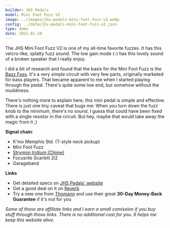 ```yaml
---
builder: JHS Pedals
model: Mini Foot Fuzz V2
image: ../images/jhs-pedals-mini-foot-fuzz-v2.webp
config: ../data/jhs-pedals-mini-foot-fuzz-v2.json
type: demo
date: 2021-01-10
---
```


The JHS Mini Foot Fuzz V2 is one of my all-time favorite fuzzes. It has this velcro-like, splatty fuzz sound. The low gain mode (-) has this lovely sound of a broken speaker that I really enjoy.

I did a bit of research and found that the basis for the Mini Foot Fuzz is the [Bazz Fuss](http://home-wrecker.com/bazz.html). It's a very simple circuit with very few parts, originally marketed for bass players. That became apparent to me when I started playing through the pedal. There's quite some low end, but somehow without the muddiness.

There's nothing more to explain here, this mini pedal is simple and effective. There is just one tiny caveat that bugs me: When you turn down the fuzz knob to the minimum, there's no sound. I guess that could have been fixed with a single resistor in the circuit. But hey, maybe that would take away the magic from it ;)

**Signal chain**:

- K'mo Memphis Std. (T-style neck pickup)
- Mini Foot Fuzz
- [Strymon Iridium (Chime)](/demos/strymon-iridium)
- Focusrite Scarlett 2i2
- Garageband

**Links**

- Get detailed specs on [JHS Pedals' website](https://www.jhspedals.info/mini-foot-fuzz-v2)
- Get a good deal on it on [Reverb](https://reverb.grsm.io/loopydemos-jhs-mini-foot-fuzz)
- Try a new one from [Thomann](https://www.thomann.de/intl/jhs_pedals_mini_foot_fuzz_v2.htm?partner_id=15606) and use their great **30-Day Money-Back Guarantee** if it's not for you

_Some of these are affiliate links and I earn a small comission if you buy stuff through those links. There is no additional cost for you. It helps me keep this website alive._
